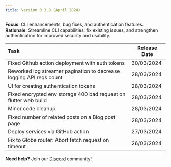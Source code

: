 ```yaml
---
title: Version 0.3.0 (April 2024)
---
```

**Focus**: CLI enhancements, bug fixes, and authentication features.  
**Rationale**: Streamline CLI capabilities, fix existing issues, and strengthen authentication for improved security and usability.


| Task | Release Date |
| :---- | ----- |
| Fixed Github action deployment with auth tokens | 30/03/2024 |
| Reworked log streamer pagination to decrease logging API reqs count | 28/03/2024 |
| UI for creating authentication tokens | 28/03/2024 |
| Fixed encrypted env storage 400 bad request on flutter web build | 28/03/2024 |
| Minor code cleanup | 28/03/2024 |
| Fixed number of related posts on a Blog post page | 28/03/2024 |
| Deploy services via GitHub action | 27/03/2024 |
| Fix to Globe router: Abort fetch request on timeout | 26/03/2024 |

**Need help?** Join our [Discord](https://invertase.link/globe-discord) community! 